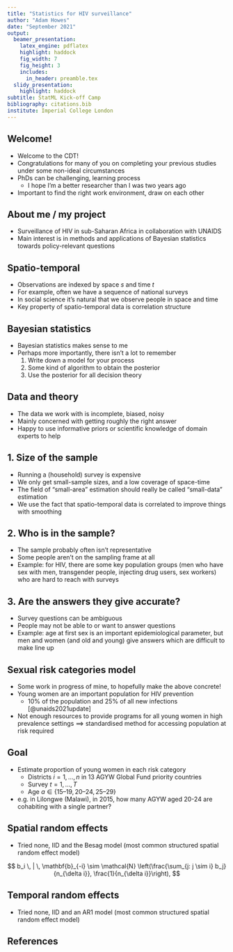 ```yaml
---
title: "Statistics for HIV surveillance"
author: "Adam Howes"
date: "September 2021"
output:
  beamer_presentation:
    latex_engine: pdflatex
    highlight: haddock
    fig_width: 7
    fig_height: 3
    includes:
      in_header: preamble.tex
  slidy_presentation:
    highlight: haddock
subtitle: StatML Kick-off Camp
bibliography: citations.bib
institute: Imperial College London
---
```


## Welcome!

* Welcome to the CDT!
* Congratulations for many of you on completing your previous studies under some non-ideal circumstances
* PhDs can be challenging, learning process
    * I hope I'm a better researcher than I was two years ago
* Important to find the right work environment, draw on each other

## About me / my project

* Surveillance of HIV in sub-Saharan Africa in collaboration with UNAIDS
* Main interest is in methods and applications of Bayesian statistics towards policy-relevant questions

## Spatio-temporal

* Observations are indexed by space $s$ and time $t$
* For example, often we have a sequence of national surveys
* In social science it's natural that we observe people in space and time
* Key property of spatio-temporal data is correlation structure

## Bayesian statistics

* Bayesian statistics makes sense to me
* Perhaps more importantly, there isn't a lot to remember
  1. Write down a model for your process
  2. Some kind of algorithm to obtain the posterior
  3. Use the posterior for all decision theory

## Data and theory

* The data we work with is incomplete, biased, noisy
* Mainly concerned with getting roughly the right answer
* Happy to use informative priors or scientific knowledge of domain experts to help

## 1. Size of the sample

* Running a (household) survey is expensive
* We only get small-sample sizes, and a low coverage of space-time
* The field of "small-area" estimation should really be called "small-data" estimation
* We use the fact that spatio-temporal data is correlated to improve things with smoothing

## 2. Who is in the sample?

* The sample probably often isn't representative 
* Some people aren't on the sampling frame at all
* Example: for HIV, there are some key population groups (men who have sex with men, transgender people, injecting drug users, sex workers) who are hard to reach with surveys

## 3. Are the answers they give accurate?

* Survey questions can be ambiguous
* People may not be able to or want to answer questions
* Example: age at first sex is an important epidemiological parameter, but men and women (and old and young) give answers which are difficult to make line up

## Sexual risk categories model

* Some work in progress of mine, to hopefully make the above concrete!
* Young women are an important population for HIV prevention
    * 10% of the population and 25% of all new infections [@unaids2021update]
* Not enough resources to provide programs for all young women in high prevalence settings $\implies$ standardised method for accessing population at risk required

##

\begin{table}
\centering
\begin{tabularx}{\textwidth}{lll}
\toprule
Category & HIV related risk & HIV risk ratio \\ 
 \midrule
None & Not sexually active & 0 \\
Low & Sexually active, one cohabiting partner & 1 \\
High & Non-regular sexual partner(s) & 1.72 \\
Very high & Young women from key populations & 13 \\
\bottomrule
\end{tabularx}
\caption{HIV risk categories and risk ratios.}
\end{table}

## Goal

* Estimate proportion of young women in each risk category
  * Districts $i = 1, \ldots, n$ in 13 AGYW Global Fund priority countries
  * Survey $t = 1, \ldots, T$
  * Age $a \in \{\text{15--19}, \text{20--24}, \text{25--29}\}$
* e.g. in Lilongwe (Malawi), in 2015, how many AGYW aged 20-24 are cohabiting with a single partner?

## Spatial random effects

* Tried none, IID and the Besag model (most common structured spatial random effect model)

$$
b_i \, | \, \mathbf{b}_{-i} \sim \mathcal{N} \left(\frac{\sum_{j: j \sim i} b_j}{n_{\delta i}}, \frac{1}{n_{\delta i}}\right),
$$

## Temporal random effects

* Tried none, IID and an AR1 model (most common structured spatial random effect model)

\begin{align*}
a_1 &\sim \left( 0, \frac{1}{1 - \rho^2} \right), \\
a_t &= \rho a_{t - 1} + \epsilon_t, \quad t = 2, \ldots, T, 
\end{align*}

##

\begin{table}[htb]
\centering
\begin{tabularx}{\textwidth}{llllllllll}
Model ID & 1 & 2 & 3 & 4 & 5 & 6 & 7 & 8 & 9 \\ 
\midrule
Spatial structure & S1 & S2 & S3 & S1 & S2 & S3 & S1 & S2 & S3 \\
\midrule
Temporal structure & T1 & T1 & T1 & T2 & T2 & T2 & T3 & T3 & T3 \\
\end{tabularx}
\caption{All of the models considered}
\label{tab:models}
\end{table}

## References {.allowframebreaks}
